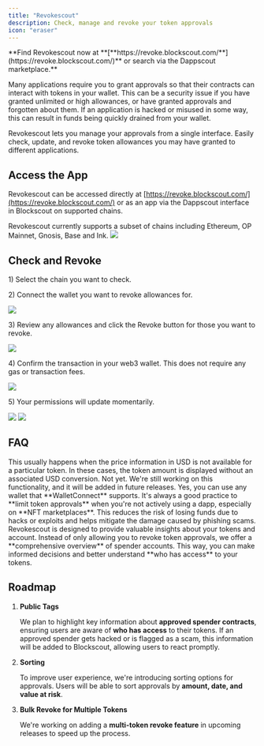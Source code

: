 ```yaml
---
title: "Revokescout"
description: Check, manage and revoke your token approvals
icon: "eraser"
---
```


<Check>
**Find Revokescout now at **[**https://revoke.blockscout.com/**](https://revoke.blockscout.com/)** or search via the Dappscout marketplace.**

</Check>

Many applications require you to grant approvals so that their contracts can interact with tokens in your wallet. This can be a security issue if you have granted unlimited or high allowances, or have granted approvals and forgotten about them. If an application is hacked or misused in some way, this can result in funds being quickly drained from your wallet.

Revokescout lets you manage your approvals from a single interface. Easily check, update, and revoke token allowances you may have granted to different applications.

## Access the App

Revokescout can be accessed directly at [https://revoke.blockscout.com/](https://revoke.blockscout.com/) or as an app via the Dappscout interface in Blockscout on supported chains.

<Warning>
Revokescout currently supports a subset of chains including Ethereum, OP Mainnet, Gnosis, Base and Ink.

</Warning>

<Frame caption="Accessing Revokescout via the Dapps menu">
  <img src="/images/5b607960-image.jpeg" />
</Frame>

## Check and Revoke

1\) Select the chain you want to check.

2\) Connect the wallet you want to revoke allowances for.

<Frame caption="">
  <img src="/images/bc1825e5-image.jpeg" />
</Frame>

3\) Review any allowances and click the Revoke button for those you want to revoke.

<Frame caption="">
  <img src="/images/df898b5c-image.jpeg" />
</Frame>

4\) Confirm the transaction in your web3 wallet. This does not require any gas or transaction fees.

<Frame caption="">
  <img src="/images/7149ce5f-image.jpeg" />
</Frame>

5\) Your permissions will update momentarily.

<Frame caption="Success message - takes a moment for permssion to be removed from UI">
  <img src="/images/fa186fad-image.jpeg" />
</Frame>

<Frame caption="Permssions updated">
  <img src="/images/bc74d5d4-image.jpeg" />
</Frame>

## **FAQ**

<AccordionGroup>
<Accordion title="Why can't I see the "Value at Risk" for the approved amount?">
This usually happens when the price information in USD is not available for a particular token. In these cases, the token amount is displayed without an associated USD conversion.

</Accordion>

<Accordion title="Can I revoke multiple approvals at once?">
Not yet. We're still working on this functionality, and it will be added in future releases.

</Accordion>

<Accordion title="Can I use a hardware wallet with Revokescout?">
Yes, you can use any wallet that **WalletConnect** supports.

</Accordion>

<Accordion title="Why should I revoke access to my tokens?">
It's always a good practice to **limit token approvals** when you're not actively using a dapp, especially on **NFT marketplaces**. This reduces the risk of losing funds due to hacks or exploits and helps mitigate the damage caused by phishing scams.

</Accordion>

<Accordion title="Why should I use Revokescout?">
Revokescout is designed to provide valuable insights about your tokens and account. Instead of only allowing you to revoke token approvals, we offer a **comprehensive overview** of spender accounts. This way, you can make informed decisions and better understand **who has access** to your tokens.

</Accordion>
</AccordionGroup>

## **Roadmap**

1. **Public Tags**

   We plan to highlight key information about **approved spender contracts**, ensuring users are aware of **who has access** to their tokens. If an approved spender gets hacked or is flagged as a scam, this information will be added to Blockscout, allowing users to react promptly.

2. **Sorting**

   To improve user experience, we're introducing sorting options for approvals. Users will be able to sort approvals by **amount, date, and value at risk**.

3. **Bulk Revoke for Multiple Tokens**

   We're working on adding a **multi-token revoke feature** in upcoming releases to speed up the process.


